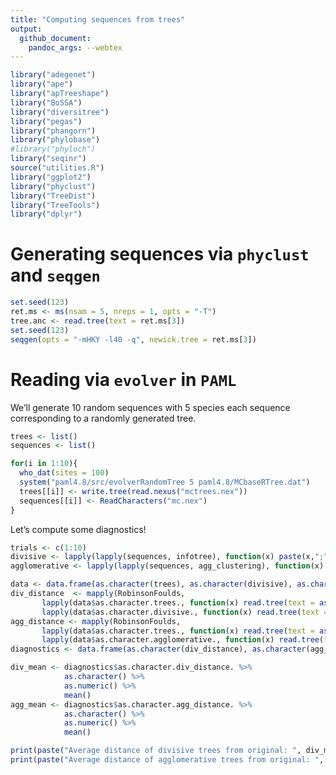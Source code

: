 ```yaml
---
title: "Computing sequences from trees"
output:
  github_document:
    pandoc_args: --webtex
---
```


```r
library("adegenet")
library("ape")
library("apTreeshape")
library("BoSSA")
library("diversitree")
library("pegas")
library("phangorn")
library("phylobase")
#library("phyloch")
library("seqinr")
source("utilities.R")
library("ggplot2")
library("phyclust")
library("TreeDist")
library("TreeTools")
library("dplyr")
```

# Generating sequences via `phyclust` and `seqgen` 

```r
set.seed(123)
ret.ms <- ms(nsam = 5, nreps = 1, opts = "-T")
tree.anc <- read.tree(text = ret.ms[3])
set.seed(123)
seqgen(opts = "-mHKY -l40 -q", newick.tree = ret.ms[3])
```


# Reading via `evolver` in `PAML`

We'll generate 10 random sequences with 5 species each sequence corresponding to a randomly generated tree. 

```r
trees <- list()
sequences <- list()

for(i in 1:10){
  who_dat(sites = 100)
  system("paml4.8/src/evolverRandomTree 5 paml4.8/MCbaseRTree.dat") 
  trees[[i]] <- write.tree(read.nexus("mctrees.nex"))
  sequences[[i]] <- ReadCharacters("mc.nex")
}
```

Let's compute some diagnostics! 

```r
trials <- c(1:10)
divisive <- lapply(lapply(sequences, infotree), function(x) paste(x,";", sep = ""))
agglomerative <- lapply(lapply(sequences, agg_clustering), function(x) paste(x,";", sep = ""))

data <- data.frame(as.character(trees), as.character(divisive), as.character(agglomerative))
div_distance  <- mapply(RobinsonFoulds,
       lapply(data$as.character.trees., function(x) read.tree(text = as.character(x))),
       lapply(data$as.character.divisive., function(x) read.tree(text = as.character(x))))
agg_distance <- mapply(RobinsonFoulds,
       lapply(data$as.character.trees., function(x) read.tree(text = as.character(x))),
       lapply(data$as.character.agglomerative., function(x) read.tree(text = as.character(x))))
diagnostics <- data.frame(as.character(div_distance), as.character(agg_distance))
```

```r


div_mean <- diagnostics$as.character.div_distance. %>% 
            as.character() %>% 
            as.numeric() %>% 
            mean()
agg_mean <- diagnostics$as.character.agg_distance. %>% 
            as.character() %>% 
            as.numeric() %>% 
            mean()

print(paste("Average distance of divisive trees from original: ", div_mean, sep = ""))
print(paste("Average distance of agglomerative trees from original: ", agg_mean, sep = ""))
```

